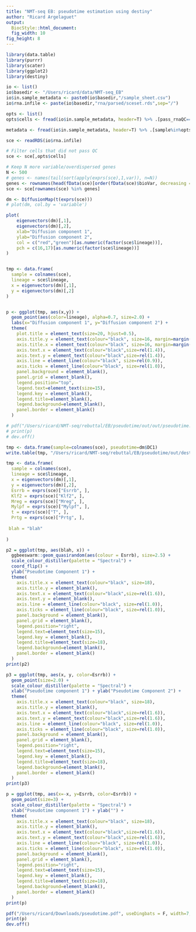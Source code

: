 ```yaml
---
title: "NMT-seq EB: pseudotime estimation using destiny"
author: "Ricard Argelaguet"
output: 
  BiocStyle::html_document: 
  fig_width: 10
fig_height: 8
---
```



```r
library(data.table)
library(purrr)
library(scater)
library(ggplot2)
library(destiny)
```

```r
io <- list()
io$basedir <- "/Users/ricard/data/NMT-seq_EB"
io$in.sample_metadata <- paste0(io$basedir,"/sample_sheet.csv")
io$rna.infile <- paste(io$basedir,"rna/parsed/sceset.rds",sep="/")

opts <- list()
opts$cells <- fread(io$in.sample_metadata, header=T) %>% .[pass_rnaQC==T,sample]
```

```r
metadata <- fread(io$in.sample_metadata, header=T) %>% .[sample%in%opts$cells]
```

```r
sce <- readRDS(io$rna.infile) 

# Filter cells that did not pass QC
sce <- sce[,opts$cells]

# Keep N more variable/overdispersed genes
N <- 500
# genes <- names(tail(sort(apply(exprs(sce),1,var)), n=N))
genes <- rownames(head(fData(sce)[order(fData(sce)$bioVar, decreasing = T),],n=N))
sce <- sce[rownames(sce) %in% genes]
```

```r

dm <- DiffusionMap(t(exprs(sce)))
# plot(dm, col.by = 'variable')

plot(
    eigenvectors(dm)[,1],
    eigenvectors(dm)[,2],
    xlab="Diffusion component 1",
    ylab="Diffusion component 2",
    col = c("red","green")[as.numeric(factor(sce$lineage))],
    pch = c(16,17)[as.numeric(factor(sce$lineage))]
)


tmp <- data.frame(
  sample = colnames(sce),
  lineage = sce$lineage,
  x = eigenvectors(dm)[,1],
  y = eigenvectors(dm)[,2]
)


p <- ggplot(tmp, aes(x,y)) +
  geom_point(aes(color=lineage), alpha=0.7, size=2.0) +
  labs(x="Diffusion component 1", y="Diffusion component 2") +
  theme(
    plot.title = element_text(size=20, hjust=0.5),
    axis.title.y = element_text(colour="black", size=16, margin=margin(0,15,0,0)),
    axis.title.x = element_text(colour="black", size=16, margin=margin(15,0,0,0)),
    axis.text.x = element_text(colour="black",size=rel(1.4)),
    axis.text.y = element_text(colour="black",size=rel(1.4)),
    axis.line = element_line(colour="black", size=rel(0.9)),
    axis.ticks = element_line(colour="black", size=rel(1.0)),
    panel.background = element_blank(),
    panel.grid = element_blank(),
    legend.position="top",
    legend.text=element_text(size=15),
    legend.key = element_blank(),
    legend.title=element_blank(),
    legend.background=element_blank(),
    panel.border = element_blank()
  )

# pdf("/Users/ricard/NMT-seq/rebuttal/EB/pseudotime/out/out/pseudotime.pdf", useDingbats = F)
# print(p)
# dev.off()
```

```r
tmp <- data.frame(sample=colnames(sce), pseudotime=dm$DC1)
write.table(tmp, "/Users/ricard/NMT-seq/rebuttal/EB/pseudotime/out/destiny.tsv", quote=F, sep="\t", row.names = F, col.names = T)
```


```r
tmp <- data.frame(
  sample = colnames(sce),
  lineage = sce$lineage,
  x = eigenvectors(dm)[,1],
  y = eigenvectors(dm)[,2],
  Esrrb = exprs(sce)["Esrrb", ],
  Klf2 = exprs(sce)["Klf2", ],
  Mreg = exprs(sce)["Mreg", ],
  Mylpf = exprs(sce)["Mylpf", ],
  t = exprs(sce)["T", ],
  Prtg = exprs(sce)["Prtg", ],
  
 blah = "blah"
  
)

p2 = ggplot(tmp, aes(blah, x)) + 
  ggbeeswarm::geom_quasirandom(aes(colour = Esrrb), size=2.5) +
  scale_colour_distiller(palette = "Spectral") +
  coord_flip() +
  ylab("Pseudotime Component 1") +
  theme(
    axis.title.x = element_text(colour="black", size=18),
    axis.title.y = element_blank(),
    axis.text.x = element_text(colour="black",size=rel(1.6)),
    axis.text.y = element_blank(),
    axis.line = element_line(colour="black", size=rel(1.0)),
    axis.ticks = element_line(colour="black", size=rel(1.0)),
    panel.background = element_blank(),
    panel.grid = element_blank(),
    legend.position="right",
    legend.text=element_text(size=15),
    legend.key = element_blank(),
    legend.title=element_text(size=18),
    legend.background=element_blank(),
    panel.border = element_blank()
  )
print(p2)

p3 = ggplot(tmp, aes(x, y, color=Esrrb)) + 
  geom_point(size=2.0) +
  scale_colour_distiller(palette = "Spectral") +
  xlab("Pseudotime component 1") + ylab("Pseudotime Component 2") +
  theme(
    axis.title.x = element_text(colour="black", size=18),
    axis.title.y = element_blank(),
    axis.text.x = element_text(colour="black",size=rel(1.6)),
    axis.text.y = element_text(colour="black",size=rel(1.6)),
    axis.line = element_line(colour="black", size=rel(1.0)),
    axis.ticks = element_line(colour="black", size=rel(1.0)),
    panel.background = element_blank(),
    panel.grid = element_blank(),
    legend.position="right",
    legend.text=element_text(size=15),
    legend.key = element_blank(),
    legend.title=element_text(size=18),
    legend.background=element_blank(),
    panel.border = element_blank()
  )
print(p3)
```

```r

p = ggplot(tmp, aes(x=-x, y=Esrrb, color=Esrrb)) + 
  geom_point(size=3) +
  scale_colour_distiller(palette = "Spectral") +
  xlab("Pseudotime component 1") + ylab("") +
  theme(
    axis.title.x = element_text(colour="black", size=18),
    axis.title.y = element_blank(),
    axis.text.x = element_text(colour="black",size=rel(1.6)),
    axis.text.y = element_text(colour="black",size=rel(1.6)),
    axis.line = element_line(colour="black", size=rel(1.0)),
    axis.ticks = element_line(colour="black", size=rel(1.0)),
    panel.background = element_blank(),
    panel.grid = element_blank(),
    legend.position="right",
    legend.text=element_text(size=15),
    legend.key = element_blank(),
    legend.title=element_text(size=18),
    legend.background=element_blank(),
    panel.border = element_blank()
  )
print(p)

pdf("/Users/ricard/Downloads/pseudotime.pdf", useDingbats = F, width=7, height=1.5)
print(p)
dev.off()
```

